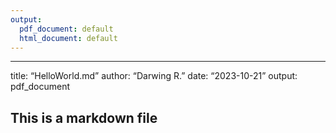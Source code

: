```yaml
---
output:
  pdf_document: default
  html_document: default
---
```

---
title: "HelloWorld.md"
author: "Darwing R."
date: "2023-10-21"
output: pdf_document


## This is a markdown file 
